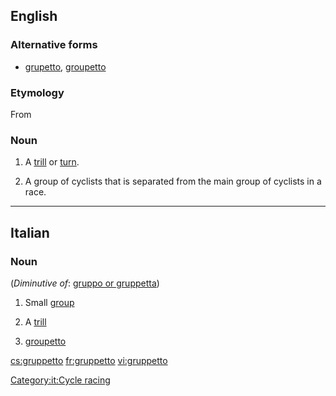 ==English==

===Alternative forms===
* [[grupetto]], [[groupetto]]

===Etymology===
From {{etyl|it|en}}

===Noun===
{{en-noun|pl=gruppetti|pl2=gruppettos}}

# {{music}} A [[trill]] or [[turn]].
# {{cycling}} A group of cyclists that is separated from the main group of cyclists in a race.

----

==Italian==

===Noun===
{{it-noun|gruppett|m|o|i}} (''Diminutive of'': [[gruppo or gruppetta]])

# Small [[group]]
#{{music|lang=it}} A [[trill]]
#{{context|cycle racing|lang=it}} [[groupetto]]
[[Category:it:Cycle racing]]

[[cs:gruppetto]]
[[fr:gruppetto]]
[[vi:gruppetto]]